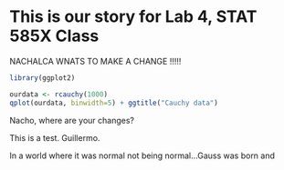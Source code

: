 This is our story for Lab 4, STAT 585X Class
====

NACHALCA WNATS TO MAKE A CHANGE !!!!!

```r
library(ggplot2)

ourdata <- rcauchy(1000)
qplot(ourdata, binwidth=5) + ggtitle("Cauchy data")
```

Nacho, where are your changes?

This is a test. Guillermo.

In a world where it was normal not being normal...Gauss was born and